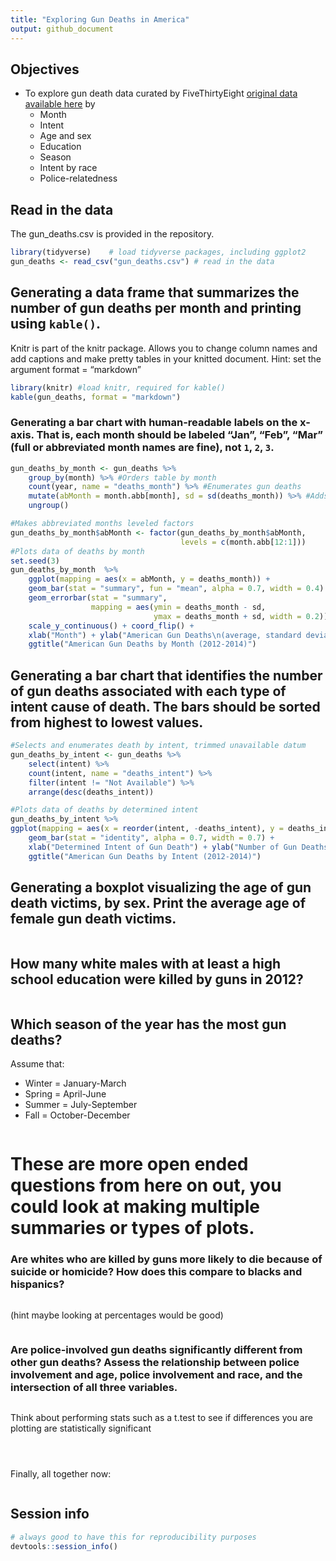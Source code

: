 ---
title: "Exploring Gun Deaths in America"
output: github_document
---

## Objectives
* To explore gun death data curated by FiveThirtyEight [original data available here](https://github.com/fivethirtyeight/guns-data) by
    * Month
    * Intent
    * Age and sex
    * Education
    * Season
    * Intent by race
    * Police-relatedness 

## Read in the data

The gun_deaths.csv is provided in the repository. 
```{r load-data, message=FALSE, warning=FALSE}
library(tidyverse)    # load tidyverse packages, including ggplot2
gun_deaths <- read_csv("gun_deaths.csv") # read in the data

```

## Generating a data frame that summarizes the number of gun deaths per month and printing using `kable()`. 

Knitr is part of the knitr package. Allows you to change column names and add captions and make pretty tables in your knitted document. Hint: set the argument format = "markdown"


```{r month, warning=FALSE}
library(knitr) #load knitr, required for kable()
kable(gun_deaths, format = "markdown")
```


### Generating a bar chart with human-readable labels on the x-axis. That is, each month should be labeled "Jan", "Feb", "Mar" (full or abbreviated month names are fine), not `1`, `2`, `3`.

```{r month_chart}
gun_deaths_by_month <- gun_deaths %>%
    group_by(month) %>% #Orders table by month
    count(year, name = "deaths_month") %>% #Enumerates gun deaths
    mutate(abMonth = month.abb[month], sd = sd(deaths_month)) %>% #Adds column of abbreviated month name and standard error
    ungroup()

#Makes abbreviated months leveled factors
gun_deaths_by_month$abMonth <- factor(gun_deaths_by_month$abMonth, 
                                      levels = c(month.abb[12:1]))
#Plots data of deaths by month
set.seed(3)
gun_deaths_by_month  %>% 
    ggplot(mapping = aes(x = abMonth, y = deaths_month)) +
    geom_bar(stat = "summary", fun = "mean", alpha = 0.7, width = 0.4) +
    geom_errorbar(stat = "summary", 
                  mapping = aes(ymin = deaths_month - sd, 
                                ymax = deaths_month + sd, width = 0.2)) +
    scale_y_continuous() + coord_flip() +
    xlab("Month") + ylab("American Gun Deaths\n(average, standard deviation)") +
    ggtitle("American Gun Deaths by Month (2012-2014)")
```

## Generating a bar chart that identifies the number of gun deaths associated with each type of intent cause of death. The bars should be sorted from highest to lowest values.

```{r intent}
#Selects and enumerates death by intent, trimmed unavailable datum
gun_deaths_by_intent <- gun_deaths %>%
    select(intent) %>%
    count(intent, name = "deaths_intent") %>%
    filter(intent != "Not Available") %>%
    arrange(desc(deaths_intent))

#Plots data of deaths by determined intent
gun_deaths_by_intent %>%
ggplot(mapping = aes(x = reorder(intent, -deaths_intent), y = deaths_intent)) +
    geom_bar(stat = "identity", alpha = 0.7, width = 0.7) +
    xlab("Determined Intent of Gun Death") + ylab("Number of Gun Deaths") +
    ggtitle("American Gun Deaths by Intent (2012-2014)")
```

## Generating a boxplot visualizing the age of gun death victims, by sex. Print the average age of female gun death victims.

```{r age_&_sex}

```


## How many white males with at least a high school education were killed by guns in 2012?

```{r education}

```


## Which season of the year has the most gun deaths?

Assume that:

* Winter = January-March
* Spring = April-June
* Summer = July-September
* Fall = October-December

```{r season}

```


# These are more open ended questions from here on out, you could look at making multiple summaries or types of plots. 

### Are whites who are killed by guns more likely to die because of suicide or homicide? How does this compare to blacks and hispanics?

```{r race}

```

(hint maybe looking at percentages would be good)
```{r race_2}

```


### Are police-involved gun deaths significantly different from other gun deaths? Assess the relationship between police involvement and age, police involvement and race, and the intersection of all three variables.

```{r police}

```

Think about performing stats such as a t.test to see if differences you are plotting are statistically significant

```{r stats?}


```


```{r police_2}

```

```{r stats_2?}


```


Finally, all together now:
```{r police_3}

```


## Session info

```{r}
# always good to have this for reproducibility purposes
devtools::session_info()
```

